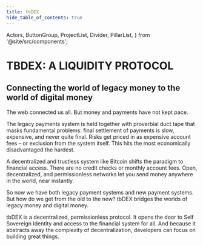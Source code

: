 ```yaml
---
title: tbDEX
hide_table_of_contents: true
---
```


  Actors,
  ButtonGroup,
  ProjectList,
  Divider,
  PillarList,
} from '@site/src/components';

<head>
  <title>{content.meta.title}</title>
  <meta property="og:description" content={metacontent.description} />
  <meta name="description" content={metacontent.description} />
  <meta property="og:title" content={content.meta.title} />
  <meta
    property="og:url"
    content={'https://developer.tbd.website/' + content.meta.path}
  />
  <link
    rel="apple-touch-icon"
    href="https://developer.tbd.website/img/tbd-fav-icon-main.png"
  />
</head>

<div className="prose prose-pink">

# TBDEX: A LIQUIDITY PROTOCOL

## Connecting the world of legacy money to the world of digital money

The web connected us all. But money and payments have not kept pace.

The legacy payments system is held together with proverbial duct tape that masks fundamental problems: final settlement of payments is slow, expensive, and never quite final. Risks get priced in as expensive account fees – or exclusion from the system itself. This hits the most economically disadvantaged the hardest.

A decentralized and trustless system like Bitcoin shifts the paradigm to financial access. There are no credit checks or monthly account fees. Open, decentralized, and permissionless networks let you send money anywhere in the world, near instantly.

So now we have both legacy payment systems and new payment systems. But how do we get from the old to the new? tbDEX bridges the worlds of legacy money and digital money.

tbDEX is a decentralized, permissionless protocol. It opens the door to Self Sovereign Identity and access to the financial system for all. And because it abstracts away the complexity of decentralization, developers can focus on building great things.

<div className="not-prose">
  <ButtonGroup
    className="pt-16"
    buttons={[
      {
        type: 'button',
        data: {
          label: 'Getting Started',
          url: 'https://github.com/TBD54566975/collaboration/blob/main/projects/GETTING_STARTED_TBDEX.md',
          isExternalLink: true,
          imageURL: '/img/external-link-blue-icon.svg',
        },
      },
      {
        type: 'button',
        data: {
          label: 'Chat',
          url: 'https://discord.gg/tbd',
          isExternalLink: true,
          imageURL: '/img/external-link-blue-icon.svg',
        },
      },
    ]}
  />
</div>

<Divider type="slash" />

<div className="custom-container">
  <ProjectList {...content.components} />
</div>

<Divider type="slash" />

<div className="custom-container">
  <Actors content={content.actors} />
</div>

<Divider type="slash" />

<div className="custom-container">
  <PillarList
    title={content.useCases.title}
    pillars={content.useCases.pillars}
  />
</div>

</div>

